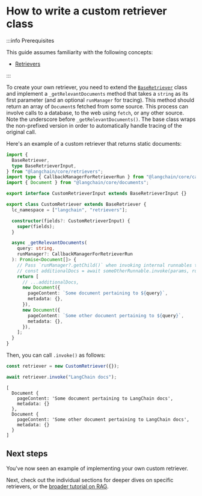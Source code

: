 # How to write a custom retriever class

:::info Prerequisites

This guide assumes familiarity with the following concepts:

- [Retrievers](/docs/concepts/#retrievers)

:::

To create your own retriever, you need to extend the [`BaseRetriever`](https://api.js.langchain.com/classes/langchain_core.retrievers.BaseRetriever.html) class
and implement a `_getRelevantDocuments` method that takes a `string` as its first parameter (and an optional `runManager` for tracing).
This method should return an array of `Document`s fetched from some source. This process can involve calls to a database, to the web using `fetch`, or any other source.
Note the underscore before `_getRelevantDocuments()`. The base class wraps the non-prefixed version in order to automatically handle tracing of the original call.

Here's an example of a custom retriever that returns static documents:

```ts
import {
  BaseRetriever,
  type BaseRetrieverInput,
} from "@langchain/core/retrievers";
import type { CallbackManagerForRetrieverRun } from "@langchain/core/callbacks/manager";
import { Document } from "@langchain/core/documents";

export interface CustomRetrieverInput extends BaseRetrieverInput {}

export class CustomRetriever extends BaseRetriever {
  lc_namespace = ["langchain", "retrievers"];

  constructor(fields?: CustomRetrieverInput) {
    super(fields);
  }

  async _getRelevantDocuments(
    query: string,
    runManager?: CallbackManagerForRetrieverRun
  ): Promise<Document[]> {
    // Pass `runManager?.getChild()` when invoking internal runnables to enable tracing
    // const additionalDocs = await someOtherRunnable.invoke(params, runManager?.getChild());
    return [
      // ...additionalDocs,
      new Document({
        pageContent: `Some document pertaining to ${query}`,
        metadata: {},
      }),
      new Document({
        pageContent: `Some other document pertaining to ${query}`,
        metadata: {},
      }),
    ];
  }
}
```

Then, you can call `.invoke()` as follows:

```ts
const retriever = new CustomRetriever({});

await retriever.invoke("LangChain docs");
```

```
[
  Document {
    pageContent: 'Some document pertaining to LangChain docs',
    metadata: {}
  },
  Document {
    pageContent: 'Some other document pertaining to LangChain docs',
    metadata: {}
  }
]
```

## Next steps

You've now seen an example of implementing your own custom retriever.

Next, check out the individual sections for deeper dives on specific retrievers, or the [broader tutorial on RAG](/docs/tutorials/rag).
